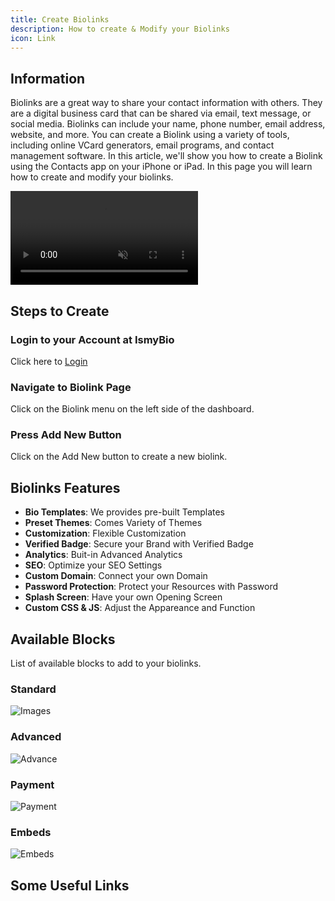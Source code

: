 ```yaml
---
title: Create Biolinks
description: How to create & Modify your Biolinks
icon: Link
---
```



## Information

Biolinks are a great way to share your contact information with others. They are a digital business card that can be shared via email, text message, or social media. Biolinks can include your name, phone number, email address, website, and more. You can create a Biolink using a variety of tools, including online VCard generators, email programs, and contact management software. In this article, we'll show you how to create a Biolink using the Contacts app on your iPhone or iPad. In this page you will learn how to create and modify your biolinks.

<videos>
  <video src="/biolinks.mp4" playsInline muted controls controlsList="nodownload" style={{borderRadius: '8px'}}/>
  </videos>

## Steps to Create

<Steps>
<Step>
 
### Login to your Account at IsmyBio

Click here to [Login](https://ismy.bio/login)
 
</Step>
 
<Step>
 
### Navigate to Biolink Page

Click on the Biolink menu on the left side of the dashboard.
 
</Step>

<Step>

### Press Add New Button

Click on the Add New button to create a new biolink.

</Step>

</Steps>

## Biolinks Features

- **Bio Templates**: We provides pre-built Templates
- **Preset Themes**: Comes Variety of Themes
- **Customization**: Flexible Customization
- **Verified Badge**: Secure your Brand with Verified Badge
- **Analytics**: Buit-in Advanced Analytics
- **SEO**: Optimize your SEO Settings
- **Custom Domain**: Connect your own Domain
- **Password Protection**: Protect your Resources with Password
- **Splash Screen**: Have your own Opening Screen
- **Custom CSS & JS**: Adjust the Appareance and Function

## Available Blocks

List of available blocks to add to your biolinks.

### Standard

![Images](/standard.png)


<Cards>
  <Card title="Links" description="Add Links" />
  <Card title="Heading" description="Add Title" />
  <Card title="Paragraph" description="Add text blocks" />
  <Card title="Avatar" description="Add images for profile picture" />
  <Card title="Image" description="Add images media display" />
  <Card title="Socials" description="Add Social Media Icons to Bio Page" />
  <Card title="Image Grid" description="Grid Layout on Bio Page" />
  <Card title="Divider" description="Create a space and divide content" />
  <Card title="List" description="Add List" />
  <Card title="Big Link" description="Add Link with Big Preview" />
  <Card title="Audio" description="Add Audio Player" />
  <Card title="Video" description="Add Video Player" />
  <Card title="File" description="Add and Share File" />
  <Card title="Call to Action" description="Add CTA" />
  <Card title="PDF Document" description="Add PDF Docs" />
  </Cards>

### Advanced

![Advance](/advance.png)

<Cards>
  <Card title="Email Collector" description="Collect Audience Email" />
  <Card title="Phone Collector" description="Collect Audience Phone" />
  <Card title="Contact Form" description="Add Contact Form" />
  <Card title="Map" description="Display Maps on Bio Page" />
  <Card title="RSS Feed" description="Add RSS Feeds to Bio Page" />
  <Card title="Custom HTML" description="Add Custom HTML to Bio Page" />
  <Card title="VCard" description="Add your VCards" />
  <Card title="Alert" description="Add Alert Function" />
  <Card title="FAQ" description="Add FAQ on Bio Page" />
  <Card title="Countdown" description="Add a Countdown Timer" />
  <Card title="External Item" description="Add Item from External Sources" />
  <Card title="Share" description="Add Share Button" />
  <Card title="Youtube Feed" description="Add YouTube Feed on Bio Page" />
  <Card title="Timeline" description="Add Timeline" />
  <Card title="Review" description="Add Review from other source" />
  <Card title="Image Slider" description="Add Image Slider" />
  <Card title="Markdown" description="Add Markdown Content" />
  </Cards>

  ### Payment

![Payment](/payment.png)

<Cards>
  <Card title="PayPal" description="Add PayPal Payment Button" />
  <Card title="Donation" description="Add Donation Button" />
  <Card title="Service" description="Add and Display your Service" />
  <Card title="Product" description="Add Product on Bio Page" />
  </Cards>

  ### Embeds

![Embeds](/embeds.png)

<Cards>
  <Card title="Threads" description="Embed Threads Post" />
  <Card title="Spotify" description="Embed Spotify" />
  <Card title="Twitch" description="Embed Twitch Post" />
  <Card title="TikTok Video" description="Embed TikTok Video" />
  <Card title="Tidal" description="Embed Tidal Post" />
  <Card title="X Profile" description="Embed your X Profile" />
  <Card title="X Video" description="Embed X Post" />
  <Card title="Instagram Media" description="Embed Instagram Media" />
  <Card title="TikTok Profile" description="Embed your TikTok Profile" />
  <Card title="Typeform" description="Embed Typeform Post" />
  <Card title="Facebook Post" description="Embed your Facebook Post" />
  <Card title="Rumble" description="Embed Rumble Post" />
  <Card title="Souncloud" description="Embed Soundcloud Music" />
  <Card title="YouTube" description="Embed YouTube Video" />
  <Card title="Vimeo" description="Embed Vimeo Video" />
  <Card title="Apple Music" description="Embed Apple Music" />
  <Card title="Anchor FM" description="Embed Anchor FM Content" />
  <Card title="X Post" description="Embed X Post" />
  <Card title="Pinterest Profile" description="Embed your Pinterest Profile" />
  <Card title="Snapchat Spotlight" description="Embed Snapchat Spotlight" />
  <Card title="VK Video" description="Embed VK video on Bio Page" />
  <Card title="Discord Server" description="Embed Discord Server" />
  <Card title="Reddit Post" description="Embed Reddit Post" />
  <Card title="Telegram Post" description="Embed Telegram Post" />
</Cards>

## Some Useful Links

<Cards>
  <Card title="Getting Started" href="/docs/getting-started" />
  <Card title="Start IsmyBio" href="https://ismy.bio" />
</Cards>
